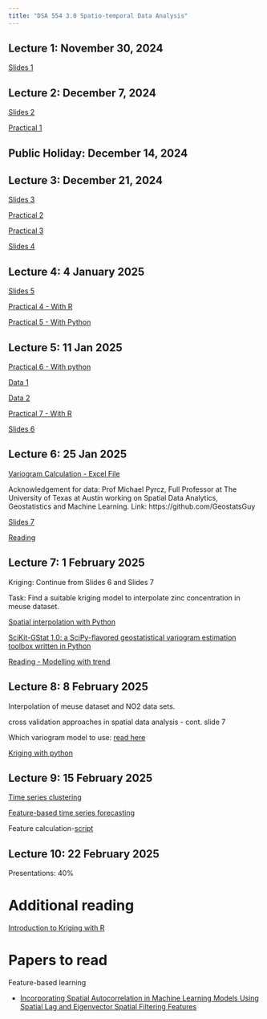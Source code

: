 ```yaml
---
title: "DSA 554 3.0 Spatio-temporal Data Analysis"
---
```


## Lecture 1: November 30, 2024

[Slides 1](/Week1/index.html)

## Lecture 2: December 7, 2024

[Slides 2](/Week2/index.html)

[Practical 1](https://thiyangt.github.io/spts_python_practical/Practical1/)

## Public Holiday: December 14, 2024

## Lecture 3: December 21, 2024

[Slides 3](/Week3/index.html)

[Practical 2](/Week3p/index.html)

[Practical 3](/Week3p2/index.html)

[Slides 4](https://thiyanga-spatiotemporal.netlify.app/posts/spatial/spatial_analysis.pdf)

## Lecture 4: 4 January 2025

[Slides 5](https://thiyanga-dataviz.netlify.app/slides/sp_viz#1)

<!--[Slides 5](https://thiyangt.github.io/spatial-modelling/#/outline)-->

[Practical 4 - With R](/Week4p/index.R)

[Practical 5 - With Python](/Week4p2/index.html)

## Lecture 5: 11 Jan 2025

[Practical 6 - With python](/Week5/index.html)

[Data 1](/Week5/datasets/us-states.json)

[Data 2](/Week5/datasets/world-happiness-report-2019.csv)

[Practical 7 - With R](http://lab.rady.ucsd.edu/sawtooth/RAnalytics/maps.html)

[Slides 6](https://thiyangt.github.io/spatial-modelling/#/title-slide)

## Lecture 6: 25 Jan 2025

[Variogram Calculation - Excel File](https://github.com/GeostatsGuy/GeoDataSets/blob/master/1D_Porosity.xlsx)

Acknowledgement for data: Prof Michael Pyrcz, Full Professor at The University of Texas at Austin working on Spatial Data Analytics, Geostatistics and Machine Learning. Link: https://github.com/GeostatsGuy

[Slides 7](/Week6/index.html)

[Reading](https://csegrecorder.com/articles/view/the-variogram-basics-a-visual-intro-to-useful-geostatistical-concepts)

## Lecture 7: 1 February 2025

Kriging: Continue from Slides 6 and Slides 7

Task: Find a suitable kriging model to interpolate zinc concentration in meuse dataset.

[Spatial interpolation with Python](https://scikit-gstat.readthedocs.io/en/latest/userguide/kriging.html)

[SciKit-GStat 1.0: a SciPy-flavored geostatistical variogram estimation toolbox written in Python](https://gmd.copernicus.org/articles/15/2505/2022/gmd-15-2505-2022.html)

[Reading - Modelling with trend](https://geostatisticslessons.com/lessons/trendmodeling)

## Lecture 8: 8 February 2025

Interpolation of meuse dataset and NO2 data sets.

cross validation approaches in spatial data analysis - cont. slide 7

Which variogram model to use: [read here](https://csegrecorder.com/articles/view/the-variogram-basics-a-visual-intro-to-useful-geostatistical-concepts)

[Kriging with python](https://github.com/mmaelicke/scikit-gstat/tree/main/tutorials)

## Lecture 9: 15 February 2025

[Time series clustering](https://thiyanga-spatiotemporal.netlify.app/posts/time_series/week8b.html#/title-slide)

[Feature-based time series forecasting](https://robjhyndman.com/papers/fforms.pdf)

Feature calculation-[script](https://github.com/thiyangt/helloPython/blob/master/Time%20Series%20Features.ipynb)

## Lecture 10: 22 February 2025

Presentations: 40%

# Additional reading

[Introduction to Kriging with R](https://dickbrus.github.io/SpatialSamplingwithR/Introkriging.html)

# Papers to read

Feature-based learning

-   [Incorporating Spatial Autocorrelation in Machine Learning Models Using Spatial Lag and Eigenvector Spatial Filtering Features](https://www.mdpi.com/2220-9964/11/4/242)
